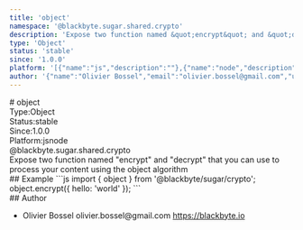 ```yaml
---
title: 'object'
namespace: '@blackbyte.sugar.shared.crypto'
description: 'Expose two function named &quot;encrypt&quot; and &quot;decrypt&quot; that you can use to process your content using the object algorithm'
type: 'Object'
status: 'stable'
since: '1.0.0'
platform: '[{"name":"js","description":""},{"name":"node","description":""}]'
author: '{"name":"Olivier Bossel","email":"olivier.bossel@gmail.com","url":"https://blackbyte.io"}'
---
```

<div class="docmap -mdx">
# object
<div class="docmap_metas">
<div class="docmap_type"><span class="docmap_type-label">Type:</span><span class="docmap_type-value">Object</span></div>
<div class="docmap_status"><span class="docmap_status-label">Status:</span><span class="docmap_status-value -stable">stable</span></div>
<div class="docmap_since"><span class="docmap_since-label">Since:</span><span class="docmap_since-value">1.0.0</span></div>
<div class="docmap_platform"><span class="docmap_platform-label">Platform:</span><span class="docmap_platform-value -js">js</span><span class="docmap_platform-value -node">node</span></div>
</div>
<div class="docmap_namespace">@blackbyte.sugar.shared.crypto</div>
<div class="docmap_description typo-lead typo-format">
Expose two function named &quot;encrypt&quot; and &quot;decrypt&quot; that you can use to process your content using the object algorithm
</div>
<div class="docmap_examples">
## Example
<s-code language="js" header>
```js
import { object } from '@blackbyte/sugar/crypto';
object.encrypt({
     hello: 'world'
});
```
</s-code>
</div>
<div class="docmap_author">
## Author
<ul class="docmap_list">
<li class="docmap_item">
<span class="docmap_name">Olivier Bossel</span>
<span class="docmap_email">olivier.bossel@gmail.com</span>
<a href="https://blackbyte.io" target="_blank" class="docmap_url">https://blackbyte.io</a>
</li>
</ul>
</div>
</div>